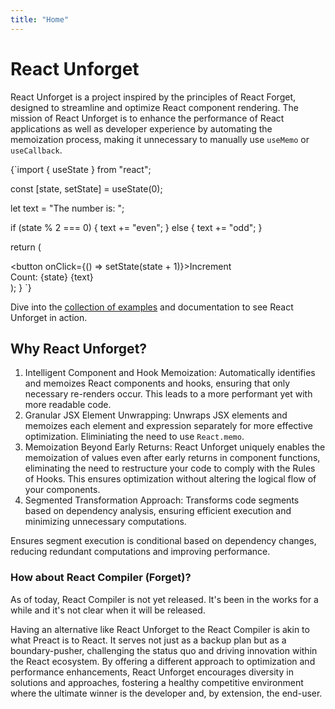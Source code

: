 ```yaml
---
title: "Home"
---
```



# React Unforget

React Unforget is a project inspired by the principles of React Forget, designed to streamline and optimize React component rendering. The mission of React Unforget is to enhance the performance of React applications as well as developer experience by automating the memoization process, making it unnecessary to manually use `useMemo` or `useCallback`.

<DynamicLiveCodeSandpack previewClassName="h-44">
{`import { useState } from "react";

  const [state, setState] = useState(0);

  let text = "The number is: ";

  if (state % 2 === 0) {
    text += "even";
  } else {
    text += "odd";
  }

  return (
    <div>
      <button onClick={() => setState(state + 1)}>Increment</button>
      <div>
        <span>Count: {state}</span> {text}
      </div>
    </div>
  );
}
`}

</DynamicLiveCodeSandpack>

Dive into the [collection of examples](./examples.mdx) and documentation to see React Unforget in action.

## Why React Unforget?

1. Intelligent Component and Hook Memoization: Automatically identifies and memoizes React components and hooks, ensuring that only necessary re-renders occur. This leads to a more performant yet with more readable code.
1. Granular JSX Element Unwrapping: Unwraps JSX elements and memoizes each element and expression separately for more effective optimization. Eliminiating the need to use `React.memo`.
1. Memoization Beyond Early Returns: React Unforget uniquely enables the memoization of values even after early returns in component functions, eliminating the need to restructure your code to comply with the Rules of Hooks. This ensures optimization without altering the logical flow of your components.
1. Segmented Transformation Approach: Transforms code segments based on dependency analysis, ensuring efficient execution and minimizing unnecessary computations.

Ensures segment execution is conditional based on dependency changes, reducing redundant computations and improving performance.

### How about React Compiler (Forget)?

As of today, React Compiler is not yet released. It's been in the works for a while and it's not clear when it will be released.

Having an alternative like React Unforget to the React Compiler is akin to what Preact is to React. It serves not just as a backup plan but as a boundary-pusher, challenging the status quo and driving innovation within the React ecosystem. By offering a different approach to optimization and performance enhancements, React Unforget encourages diversity in solutions and approaches, fostering a healthy competitive environment where the ultimate winner is the developer and, by extension, the end-user.
